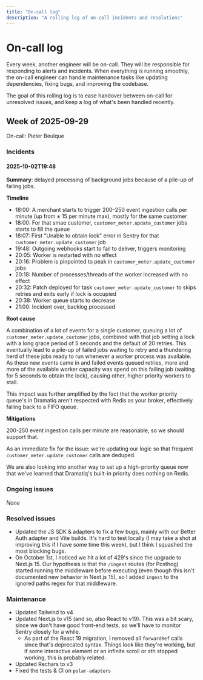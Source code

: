 ```yaml
---
title: "On-call log"
description: "A rolling log of on-call incidents and resolutions"
---
```


# On-call log

Every week, another engineer will be on-call. They will be responsible for responding to alerts and incidents.
When everything is running smoothly, the on-call engineer can handle maintenance tasks like updating dependencies, fixing bugs, and improving the codebase.

The goal of this rolling log is to ease handover between on-call for unresolved issues, and keep a log of what's been handled recently.

## Week of 2025-09-29

On-call: Pieter Beulque

### Incidents

#### 2025-10-02T19:48

**Summary**: delayed processing of background jobs because of a pile-up of failing jobs.

**Timeline**

- 18:00: A merchant starts to trigger 200–250 event ingestion calls per minute (up from ± 15 per minute max), mostly for the same customer
- 18:00: For that smae customer, `customer_meter.update_customer` jobs starts to fill the queue
- 18:07: First "Unable to obtain lock" error in Sentry for that `customer_meter.update_customer` job
- 19:48: Outgoing webhooks start to fail to deliver, triggers monitoring
- 20:05: Worker is restarted with no effect
- 20:16: Problem is pinpointed to peak in `customer_meter.update_customer` jobs
- 20:18: Number of processes/threads of the worker increased with no effect
- 20:32: Patch deployed for task `customer_meter.update_customer` to skips retries and exits early if lock is occupied
- 20:38: Worker queue starts to decrease
- 21:00: Incident over, backlog processed

**Root cause**

A combination of a lot of events for a single customer, queuing a lot of `customer_meter.update_customer` jobs, combined with that job setting a lock with a long grace period of 5 seconds and the default of 20 retries. This eventually lead to a pile-up of failed jobs waiting to retry and a thundering herd of these jobs ready to run whenever a worker process was available. As these new events came in and failed events queued retries, more and more of the available worker capacity was spend on this failing job (waiting for 5 seconds to obtain the lock), causing other, higher priority workers to stall. 

This impact was further amplified by the fact that the worker priority queue's in Dramatiq aren't respected with Redis as your broker, effectively falling back to a FIFO queue.

**Mitigations**

200-250 event ingestion calls per minute are reasonable, so we should support that.

As an immediate fix for the issue: we're updating our logic so that frequent `customer_meter.update_customer` calls are deduped.

We are also looking into another way to set up a high-priority queue now that we've learned that Dramatiq's built-in priority does nothing on Redis.


### Ongoing issues

_None_

### Resolved issues

- Updated the JS SDK & adapters to fix a few bugs, mainly with our Better Auth adapter and Vite builds. It's hard to test locally (I may take a shot at improving this if I have some time this week), but I think I squashed the most blocking bugs.
- On October 1st, I noticed we hit a lot of 429's since the upgrade to Next.js 15. Our hypothesis is that the `/ingest` routes (for Posthog) started running the middleware before executing (even though this isn't documented new behavior in Next.js 15), so I added `ingest` to the ignored paths regex for that middleware.

### Maintenance

- Updated Tailwind to v4
- Updated Next.js to v15 (and so, also React to v19). This was a bit scary, since we don't have good front-end tests, so we'll have to monitor Sentry closely for a while.
  - As part of the React 19 migration, I removed all `forwardRef` calls since that's deprecated syntax. Things look like they're working, but if some interactive element or an infinite scroll or sth stopped working, this is probably related.
- Updated Rechars to v3
- Fixed the tests & CI on `polar-adapters`

